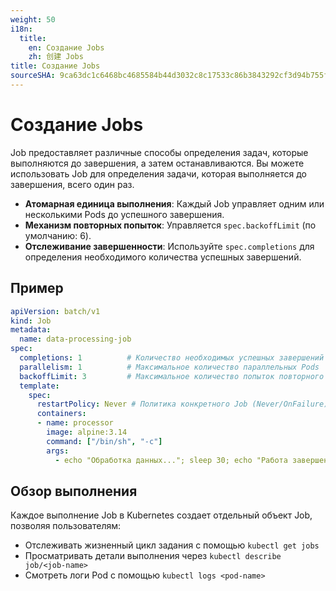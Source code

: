 ```yaml
---
weight: 50
i18n:
  title:
    en: Создание Jobs
    zh: 创建 Jobs
title: Создание Jobs
sourceSHA: 9ca63dc1c6468bc4685584b44d3032c8c17533c86b3843292cf3d94b755fd471
---
```


# Создание Jobs

Job предоставляет различные способы определения задач, которые выполняются до завершения, а затем останавливаются. Вы можете использовать Job для определения задачи, которая выполняется до завершения, всего один раз.

- **Атомарная единица выполнения**: Каждый Job управляет одним или несколькими Pods до успешного завершения.
- **Механизм повторных попыток**: Управляется `spec.backoffLimit` (по умолчанию: 6).
- **Отслеживание завершенности**: Используйте `spec.completions` для определения необходимого количества успешных завершений.

## Пример

```yaml
apiVersion: batch/v1
kind: Job
metadata:
  name: data-processing-job
spec:
  completions: 1          # Количество необходимых успешных завершений
  parallelism: 1          # Максимальное количество параллельных Pods
  backoffLimit: 3         # Максимальное количество попыток повторного выполнения
  template:
    spec:
      restartPolicy: Never # Политика конкретного Job (Never/OnFailure)
      containers:
      - name: processor
        image: alpine:3.14
        command: ["/bin/sh", "-c"]
        args:
          - echo "Обработка данных..."; sleep 30; echo "Работа завершена"
```

## Обзор выполнения

Каждое выполнение Job в Kubernetes создает отдельный объект Job, позволяя пользователям:

- Отслеживать жизненный цикл задания с помощью `kubectl get jobs`
- Просматривать детали выполнения через `kubectl describe job/<job-name>`
- Смотреть логи Pod с помощью `kubectl logs <pod-name>`
